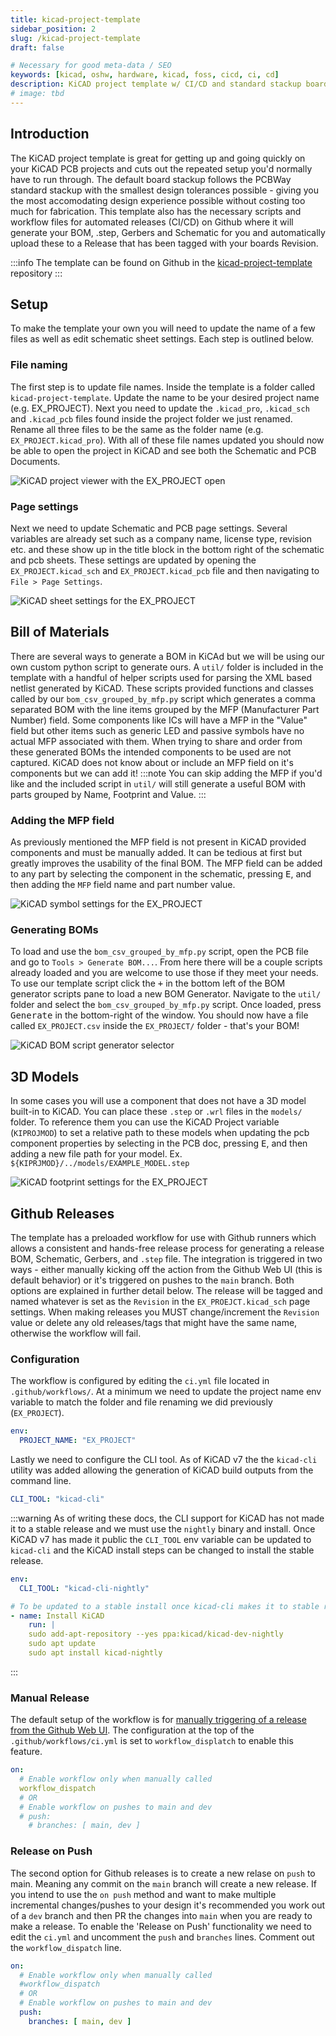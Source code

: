 ```yaml
---
title: kicad-project-template
sidebar_position: 2
slug: /kicad-project-template
draft: false

# Necessary for good meta-data / SEO
keywords: [kicad, oshw, hardware, kicad, foss, cicd, ci, cd]
description: KiCAD project template w/ CI/CD and standard stackup board settings
# image: tbd
---
```


## Introduction
The KiCAD project template is great for getting up and going quickly on your KiCAD PCB projects and cuts out the repeated setup you'd normally have to run through. The default board stackup
follows the PCBWay standard stackup with the smallest design tolerances possible - giving you the most accomodating design experience possible without costing too much for fabrication.
This template also has the necessary scripts and workflow files for automated releases (CI/CD) on Github where it will generate your BOM, .step, Gerbers and Schematic for you and automatically upload
these to a Release that has been tagged with your boards Revision.

:::info
The template can be found on Github in the [kicad-project-template](https://github.com/greatlakesdev/kicad-project-template) repository
:::

## Setup
To make the template your own you will need to update the name of a few files as well as edit schematic sheet settings. Each step is outlined below.

### File naming
The first step is to update file names. Inside the template
is a folder called ```kicad-project-template```. Update the name to be your desired project name (e.g. EX_PROJECT). Next you need to update the ```.kicad_pro```, ```.kicad_sch``` and ```.kicad_pcb```
files found inside the project folder we just renamed. Rename all three files to be the same as the folder name (e.g. ```EX_PROJECT.kicad_pro```). With all of these file names updated you should
now be able to open the project in KiCAD and see both the Schematic and PCB Documents.

![KiCAD project viewer with the EX_PROJECT open](kicad-proj-viewer.png)

### Page settings
Next we need to update Schematic and PCB page settings. Several variables are already set such as a company name, license type, revision etc. and these show up in the title block in the bottom right of the schematic
and pcb sheets. These settings are updated by opening the ```EX_PROJECT.kicad_sch``` and ```EX_PROJECT.kicad_pcb``` file and then navigating to ```File > Page Settings```.

![KiCAD sheet settings for the EX_PROJECT](kicad-sheet-settings.png)

## Bill of Materials
There are several ways to generate a BOM in KiCAd but we will be using our own custom python script to generate ours. A ```util/``` folder is included in the template with a handful of helper scripts used for parsing the
XML based netlist generated by KiCAD. These scripts provided functions and classes called by our ```bom_csv_grouped_by_mfp.py``` script which generates a comma separated BOM with the line items grouped by the MFP
(Manufacturer Part Number) field. Some components like ICs will have a MFP in the "Value" field but other items such as generic LED and passive symbols have no actual MFP associated with them. When trying to share and order
from these generated BOMs the intended components to be used are not captured. KiCAD does not know about or include an MFP field on it's components but we can add it!
:::note
You can skip adding the MFP if you'd like and the included script in ```util/``` will still generate a useful BOM with parts grouped by Name, Footprint and Value.
:::

### Adding the MFP field
As previously mentioned the MFP field is not present in KiCAD provided components and must be manually added. It can be tedious at first but greatly improves the usability of the final BOM. The MFP field can be added to any
part by selecting the component in the schematic, pressing <kbd>E</kbd>, and then adding the ```MFP``` field name and part number value.

![KiCAD symbol settings for the EX_PROJECT](kicad-symbol-props.png)

### Generating BOMs
To load and use the ```bom_csv_grouped_by_mfp.py``` script, open the PCB file and go to ```Tools > Generate BOM...```. From here there will be a couple scripts already loaded and you are welcome to use those if they meet your needs.
To use our template script click the <kbd>+</kbd> in the bottom left of the BOM generator scripts pane to load a new BOM Generator. Navigate to the ```util/``` folder and select the ```bom_csv_grouped_by_mfp.py``` script.
Once loaded, press <kbd>Generate</kbd> in the bottom-right of the window. You should now have a file called ```EX_PROJECT.csv``` inside the
```EX_PROJECT/``` folder - that's your BOM!

![KiCAD BOM script generator selector](kicad-bom-script.png)

## 3D Models
In some cases you will use a component that does not have a 3D model built-in to KiCAD. You can place these ```.step``` or ```.wrl``` files in the ```models/``` folder.
To reference them you can use the KiCAD Project variable (```KIPROJMOD```) to set a relative path to these models when updating the pcb component properties by selecting in the PCB doc,
pressing <kbd>E</kbd>, and then adding a new file path for your model. Ex. ```${KIPRJMOD}/../models/EXAMPLE_MODEL.step```

![KiCAD footprint settings for the EX_PROJECT](kicad-footprint-props.png)

## Github Releases
The template has a preloaded workflow for use with Github runners which allows a consistent and hands-free release process for generating a release BOM, Schematic, Gerbers, and ```.step``` file. The integration is triggered
in two ways - either manually kicking off the action from the Github Web UI (this is default behavior) or it's triggered on pushes to the ```main``` branch.
Both options are explained in further detail below. The release will be tagged and named whatever is set as the ```Revision``` in the ```EX_PROEJCT.kicad_sch``` page settings. When making releases you MUST change/increment
the ````Revision```` value or delete any old releases/tags that might have the same name, otherwise the workflow will fail.

### Configuration
The workflow is configured by editing the ```ci.yml``` file located in ```.github/workflows/```. At a minimum we need to update the project name env variable to match the folder and file renaming
we did previously (```EX_PROJECT```).
```yml
env:
  PROJECT_NAME: "EX_PROJECT"
```

Lastly we need to configure the CLI tool. As of KiCAD v7 the the ```kicad-cli``` utility was added allowing the generation of KiCAD build outputs from the command line.
```yml
CLI_TOOL: "kicad-cli"
```

:::warning
As of writing these docs, the CLI support for KiCAD has not made it to a stable release and we must use the ```nightly``` binary and install. Once KiCAD v7 has made it
public the ```CLI_TOOL``` env variable can be updated to ```kicad-cli``` and the KiCAD install steps can be changed to install the stable release.
```yml
env:
  CLI_TOOL: "kicad-cli-nightly"
```
```yml
# To be updated to a stable install once kicad-cli makes it to stable release in v7
- name: Install KiCAD
    run: |
    sudo add-apt-repository --yes ppa:kicad/kicad-dev-nightly
    sudo apt update
    sudo apt install kicad-nightly
```

:::

### Manual Release
The default setup of the workflow is for [manually triggering of a release from the Github Web UI](https://docs.github.com/en/actions/managing-workflow-runs/manually-running-a-workflow). The configuration at the top
of the ```.github/workflows/ci.yml``` is set to ```workflow_displatch``` to enable this feature.
```yml
on:
  # Enable workflow only when manually called
  workflow_dispatch
  # OR
  # Enable workflow on pushes to main and dev
  # push:
    # branches: [ main, dev ]
```

### Release on Push
The second option for Github releases is to create a new relase on ```push``` to main. Meaning any commit on the ```main``` branch will create a new release. If you intend to use the ```on push```
method and want to make multiple incremental changes/pushes to your design it's recommended you work out of a ```dev``` branch and then PR the changes into ```main``` when you are ready to make a release.
To enable the 'Release on Push' functionality we need to edit the ```ci.yml``` and uncomment the ```push``` and ```branches``` lines. Comment out the ```workflow_dispatch``` line.
```yml
on:
  # Enable workflow only when manually called
  #workflow_dispatch
  # OR
  # Enable workflow on pushes to main and dev
  push:
    branches: [ main, dev ]
```